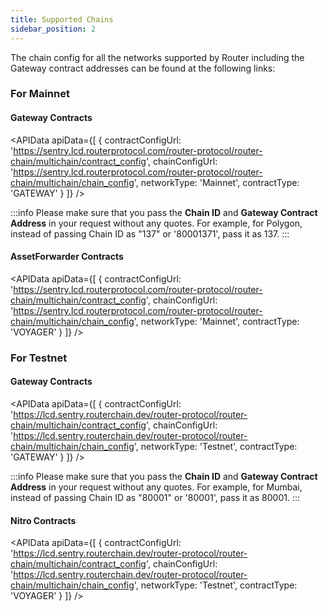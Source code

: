 ```yaml
---
title: Supported Chains
sidebar_position: 2
---
```



The chain config for all the networks supported by Router including the Gateway contract addresses can be found at the following links:

### For Mainnet

#### Gateway Contracts
<APIData
  apiData={[
    { contractConfigUrl: 'https://sentry.lcd.routerprotocol.com/router-protocol/router-chain/multichain/contract_config', 
    chainConfigUrl: 'https://sentry.lcd.routerprotocol.com/router-protocol/router-chain/multichain/chain_config', 
    networkType: 'Mainnet', contractType: 'GATEWAY' }
  ]}
/>

<div style={{ marginBottom: '50px' }}></div>

:::info
Please make sure that you pass the **Chain ID** and **Gateway Contract Address** in your request without any quotes. For example, for Polygon, instead of passing Chain ID as "137" or '80001371', pass it as 137.
:::

#### AssetForwarder Contracts
<APIData
  apiData={[
    { contractConfigUrl: 'https://sentry.lcd.routerprotocol.com/router-protocol/router-chain/multichain/contract_config', 
    chainConfigUrl: 'https://sentry.lcd.routerprotocol.com/router-protocol/router-chain/multichain/chain_config', 
    networkType: 'Mainnet', contractType: 'VOYAGER' }
  ]}
/>

<div style={{ marginBottom: '50px' }}></div>


### For Testnet

#### Gateway Contracts
<APIData
  apiData={[
    { contractConfigUrl: 'https://lcd.sentry.routerchain.dev/router-protocol/router-chain/multichain/contract_config', 
    chainConfigUrl: 'https://lcd.sentry.routerchain.dev/router-protocol/router-chain/multichain/chain_config', 
    networkType: 'Testnet', contractType: 'GATEWAY' }
  ]}
/>

<div style={{ marginBottom: '50px' }}></div>

:::info
Please make sure that you pass the **Chain ID** and **Gateway Contract Address** in your request without any quotes. For example, for Mumbai, instead of passing Chain ID as "80001" or '80001', pass it as 80001.
:::

#### Nitro Contracts
<APIData
  apiData={[
    { contractConfigUrl: 'https://lcd.sentry.routerchain.dev/router-protocol/router-chain/multichain/contract_config', 
    chainConfigUrl: 'https://lcd.sentry.routerchain.dev/router-protocol/router-chain/multichain/chain_config', 
    networkType: 'Testnet', contractType: 'VOYAGER' }
  ]}
/>

<div style={{ marginBottom: '50px' }}></div>